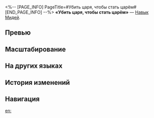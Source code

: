 <%-- [PAGE_INFO]
PageTitle=#Убить царя, чтобы стать царём#
[END_PAGE_INFO] --%>
{{Навык Инфобокс
|Название         = Убить царя, чтобы стать царём
|Изображение      = Навык Убить царя, чтобы стать царём.png
|Персонаж         = Мидей
|Тип              = Навык
|Тэг              = Взрывная атака
|УронСтойк        = 20 (основная цель)<br />10
|ЭнергияГен       = 30
|Энергия          = 
|Длительность     = 
|Описание         = Расходует 35% от текущего НР Мидея и наносит выбранному противнику мнимый урон, равный {{Цвет|Выделенный|55%—121%}} от макс. НР Мидея, и мнимый урон соседним целям, равный {{Цвет|Выделенный|33%—72,6%}} от макс. НР Мидея.<br />Если текущего НР недостаточно, то использование навыка опускает текущее НР Мидея до 1 ед.<br />Это умение используется автоматически.
|Свойство1        = 
|Масштабирование1 = 
}}
'''«Убить царя, чтобы стать царём»''' — [[Навык]] [[Мидей]].

==Превью==
{{Превью
|Файл = Убить царя, чтобы стать царём Превью
}}

==Масштабирование==
{{Масштабирование навыка|тип=Навык
|55%;60.5%;66%;71.5%;77%;82.5%;89.38%;96.25%;103.13%;110%;115.5%;121%;126.5%;132%;137.5%
|33%;36.3%;39.6%;42.9%;46.2%;49.5%;53.63%;57.75%;61.88%;66%;69.3%;72.6%;75.9%;79.2%;82.5%
}}

==На других языках==
{{На других языках
|en   = Kingslayer Be King
|zhs  = 弑王成王
|zht  = 弒王成王
|ja   = {{Rubi|王|おう}}を{{Rubi|殺|あや}}め{{Rubi|王|おう}}となる
|ko   = 왕을 죽여 왕이 된 자
|es   = Regicidio, ascenso al trono
|fr   = Roi régicide
|ru   = Убить царя, чтобы стать царём
|th   = Kingslayer Be King
|vi   = Sát Vương Thành Vương
|de   = Königsmörder sei König
|id   = Kingslayer Be King
|pt   = Regicida, Torne-se Rei
}}

==История изменений==
{{История изменений|3.5}}

==Навигация==
{{Навык Навбокс|Мидей}}

[[en:]]